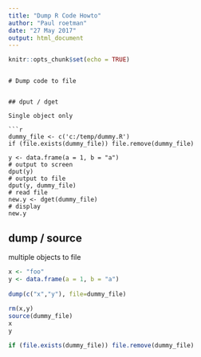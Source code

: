 ```yaml
---
title: "Dump R Code Howto"
author: "Paul roetman"
date: "27 May 2017"
output: html_document
---
```


```r
knitr::opts_chunk$set(echo = TRUE)

```
```

# Dump code to file


## dput / dget

Single object only

```r
dummy_file <- c('c:/temp/dummy.R')
if (file.exists(dummy_file)) file.remove(dummy_file)

y <- data.frame(a = 1, b = "a")
# output to screen
dput(y)
# output to file
dput(y, dummy_file)
# read file
new.y <- dget(dummy_file)
# display
new.y
```


## dump / source

multiple objects to file

```r
x <- "foo"
y <- data.frame(a = 1, b = "a")
 
dump(c("x","y"), file=dummy_file)
 
rm(x,y)
source(dummy_file)
x
y

```

```r
if (file.exists(dummy_file)) file.remove(dummy_file)
```
